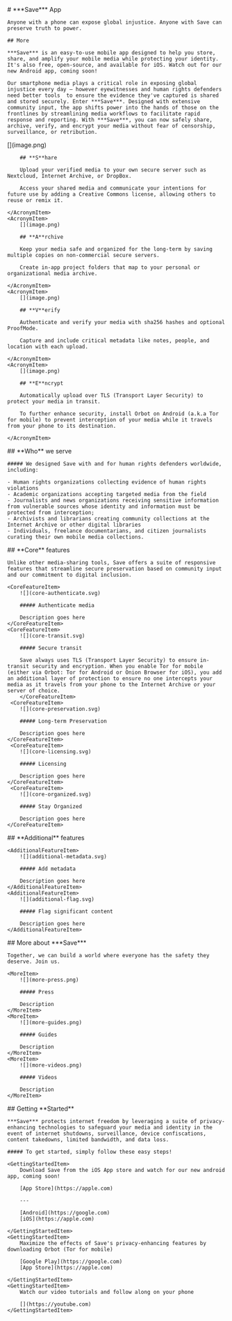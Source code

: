 
<HeaderSection>
    # ***Save*** App

    Anyone with a phone can expose global injustice. Anyone with Save can preserve truth to power.

    ## More

    ***Save*** is an easy-to-use mobile app designed to help you store, share, and amplify your mobile media while protecting your identity. It's also free, open-source, and available for iOS. Watch out for our new Android app, coming soon!

    Our smartphone media plays a critical role in exposing global injustice every day — however eyewitnesses and human rights defenders need better tools  to ensure the evidence they've captured is shared and stored securely. Enter ***Save***. Designed with extensive community input, the app shifts power into the hands of those on the frontlines by streamlining media workflows to facilitate rapid response and reporting. With ***Save***, you can now safely share, archive, verify, and encrypt your media without fear of censorship, surveillance, or retribution.

</HeaderSection>
<AcronymSection>
    <AcronymItem>
        [](image.png)

        ## **S**hare

        Upload your verified media to your own secure server such as Nextcloud, Internet Archive, or DropBox.

        Access your shared media and communicate your intentions for future use by adding a Creative Commons license, allowing others to reuse or remix it.

    </AcronymItem>
    <AcronymItem>
        [](image.png)

        ## **A**rchive

        Keep your media safe and organized for the long-term by saving multiple copies on non-commercial secure servers.

        Create in-app project folders that map to your personal or organizational media archive.

    </AcronymItem>
    <AcronymItem>
        [](image.png)

        ## **V**erify

        Authenticate and verify your media with sha256 hashes and optional ProofMode.

        Capture and include critical metadata like notes, people, and location with each upload.

    </AcronymItem>
    <AcronymItem>
        [](image.png)

        ## **E**ncrypt

        Automatically upload over TLS (Transport Layer Security) to protect your media in transit.

        To further enhance security, install Orbot on Android (a.k.a Tor for mobile) to prevent interception of your media while it travels from your phone to its destination.

    </AcronymItem>

</AcronymSection>
<ServeSection>
    ## **Who** we serve

    ##### We designed Save with and for human rights defenders worldwide, including:

    - Human rights organizations collecting evidence of human rights violations
    - Academic organizations accepting targeted media from the field
    - Journalists and news organizations receiving sensitive information from vulnerable sources whose identity and information must be protected from interception;
    - Archivists and librarians creating community collections at the Internet Archive or other digital libraries
    - Individuals, freelance documentarians, and citizen journalists curating their own mobile media collections.

</ServeSection>
<CoreFeaturesSection>
    ## **Core** features

    Unlike other media-sharing tools, Save offers a suite of responsive features that streamline secure preservation based on community input and our commitment to digital inclusion.

    <CoreFeatureItem>
        ![](core-authenticate.svg)

        ##### Authenticate media

        Description goes here
    </CoreFeatureItem>
    <CoreFeatureItem>
        ![](core-transit.svg)

        ##### Secure transit

        Save always uses TLS (Transport Layer Security) to ensure in-transit security and encryption. When you enable Tor for mobile (either via Orbot: Tor for Android or Onion Browser for iOS), you add an additional layer of protection to ensure no one intercepts your media as it travels from your phone to the Internet Archive or your server of choice.
        </CoreFeatureItem>
     <CoreFeatureItem>
        ![](core-preservation.svg)

        ##### Long-term Preservation

        Description goes here
    </CoreFeatureItem>
     <CoreFeatureItem>
        ![](core-licensing.svg)

        ##### Licensing

        Description goes here
    </CoreFeatureItem>
     <CoreFeatureItem>
        ![](core-organized.svg)

        ##### Stay Organized

        Description goes here
    </CoreFeatureItem>

</CoreFeaturesSection>
<AdditionalFeaturesSection>
    ## **Additional** features

    <AdditionalFeatureItem>
        ![](additional-metadata.svg)

        ##### Add metadata

        Description goes here
    </AdditionalFeatureItem>
    <AdditionalFeatureItem>
        ![](additional-flag.svg)

        ##### Flag significant content

        Description goes here
    </AdditionalFeatureItem>

</AdditionalFeaturesSection>

<MoreSection>
    ## More about ***Save***

    Together, we can build a world where everyone has the safety they deserve. Join us.

    <MoreItem>
        ![](more-press.png)

        ##### Press

        Description
    </MoreItem>
    <MoreItem>
        ![](more-guides.png)

        ##### Guides

        Description
    </MoreItem>
    <MoreItem>
        ![](more-videos.png)

        ##### Videos

        Description
    </MoreItem>

</MoreSection>
<GettingStartedSection>
    ## Getting **Started**

    ***Save*** protects internet freedom by leveraging a suite of privacy-enhancing technologies to safeguard your media and identity in the event of internet shutdowns, surveillance, device confiscations, content takedowns, limited bandwidth, and data loss.

    ##### To get started, simply follow these easy steps!

    <GettingStartedItem>
        Download Save from the iOS App store and watch for our new android app, coming soon!

        [App Store](https://apple.com)

        ---

        [Android](https://google.com)
        [iOS](https://apple.com)

    </GettingStartedItem>
    <GettingStartedItem>
        Maximize the effects of Save's privacy-enhancing features by downloading Orbot (Tor for mobile)

        [Google Play](https://google.com)
        [App Store](https://apple.com)

    </GettingStartedItem>
    <GettingStartedItem>
        Watch our video tutorials and follow along on your phone

        [](https://youtube.com)
    </GettingStartedItem>

</GettingStartedSection>
